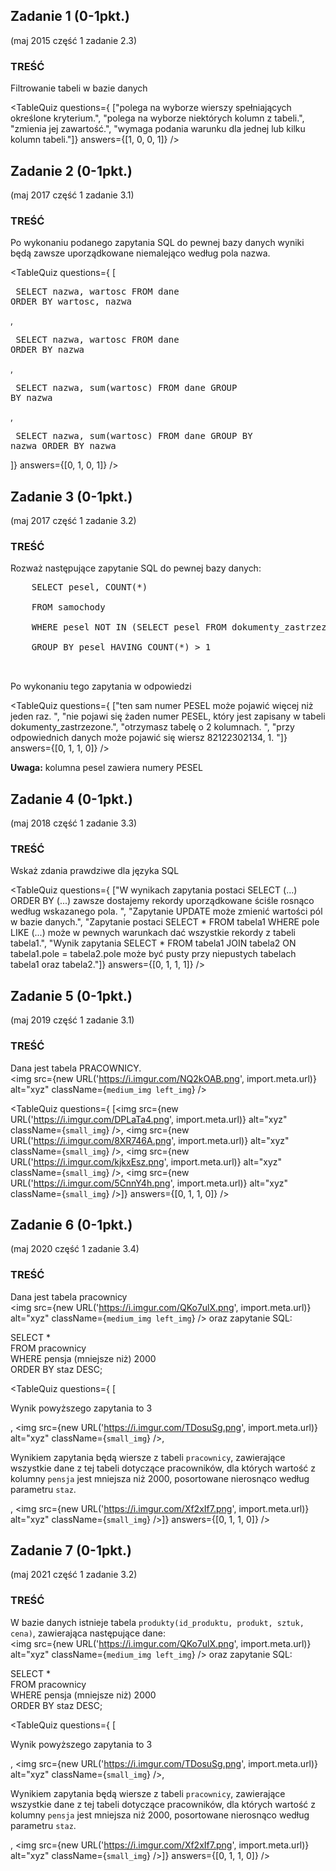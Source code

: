 
## Zadanie 1 (0-1pkt.)
(maj 2015 część 1 zadanie 2.3)

### TREŚĆ
Filtrowanie tabeli w bazie danych

<TableQuiz 
    questions={
      ["polega na wyborze wierszy spełniających określone kryterium.", 
      "polega na wyborze niektórych kolumn z tabeli.", 
      "zmienia jej zawartość.", 
      "wymaga podania warunku dla jednej lub kilku kolumn tabeli."]} 
    answers={[1, 0, 0, 1]}
/>

## Zadanie 2 (0-1pkt.)
(maj 2017 część 1 zadanie 3.1)

### TREŚĆ
Po wykonaniu podanego zapytania SQL do pewnej bazy danych wyniki będą zawsze
uporządkowane niemalejąco według pola nazwa. 

<TableQuiz 
    questions={
      [<pre> SELECT nazwa, wartosc FROM dane ORDER BY wartosc, nazwa </pre>, 
      <pre> SELECT nazwa, wartosc FROM dane ORDER BY nazwa </pre>, 
      <pre> SELECT nazwa, sum(wartosc) FROM dane GROUP BY nazwa </pre>, 
      <pre> SELECT nazwa, sum(wartosc) FROM dane GROUP BY nazwa ORDER BY nazwa </pre>]} 
    answers={[0, 1, 0, 1]}
/>

## Zadanie 3 (0-1pkt.)
(maj 2017 część 1 zadanie 3.2)

### TREŚĆ
Rozważ następujące zapytanie SQL do pewnej bazy danych:
<pre>
    SELECT pesel, COUNT(*) <br/>
    FROM samochody <br/>
    WHERE pesel NOT IN (SELECT pesel FROM dokumenty_zastrzezone) <br/>
    GROUP BY pesel HAVING COUNT(*) > 1 <br/><br/>
</pre>

Po wykonaniu tego zapytania w odpowiedzi

<TableQuiz 
    questions={
      ["ten sam numer PESEL może pojawić więcej niż jeden raz. ", 
      "nie pojawi się żaden numer PESEL, który jest zapisany w tabeli dokumenty_zastrzezone.", 
      "otrzymasz tabelę o 2 kolumnach. ", 
      "przy odpowiednich danych może pojawić się wiersz 82122302134, 1. "]} 
    answers={[0, 1, 1, 0]}
/>

**Uwaga:** kolumna pesel zawiera numery PESEL

## Zadanie 4 (0-1pkt.)
(maj 2018 część 1 zadanie 3.3)

### TREŚĆ
Wskaż zdania prawdziwe dla języka SQL

<TableQuiz 
    questions={
      ["W wynikach zapytania postaci SELECT (...) ORDER BY (...) zawsze dostajemy rekordy uporządkowane ściśle rosnąco według wskazanego pola. ", 
      "Zapytanie UPDATE może zmienić wartości pól w bazie danych.", 
      "Zapytanie postaci SELECT * FROM tabela1 WHERE pole LIKE (...) może w pewnych warunkach dać wszystkie rekordy z tabeli tabela1.", 
      "Wynik zapytania SELECT * FROM tabela1 JOIN tabela2 ON tabela1.pole = tabela2.pole może być pusty przy niepustych tabelach tabela1 oraz tabela2."]} 
    answers={[0, 1, 1, 1]}
/>


## Zadanie 5 (0-1pkt.)
(maj 2019 część 1 zadanie 3.1)

### TREŚĆ
Dana jest tabela PRACOWNICY.		
<img src={new URL('https://i.imgur.com/NQ2kOAB.png', import.meta.url)} alt="xyz" className={`medium_img left_img`} />

<TableQuiz 
    questions={
      [<img src={new URL('https://i.imgur.com/DPLaTa4.png', import.meta.url)} alt="xyz" className={`small_img`} />, 
      <img src={new URL('https://i.imgur.com/8XR746A.png', import.meta.url)} alt="xyz" className={`small_img`} />, 
      <img src={new URL('https://i.imgur.com/kjkxEsz.png', import.meta.url)} alt="xyz" className={`small_img`} />, 
      <img src={new URL('https://i.imgur.com/5CnnY4h.png', import.meta.url)} alt="xyz" className={`small_img`} />]} 
    answers={[0, 1, 1, 0]}
/>

## Zadanie 6 (0-1pkt.)
(maj 2020 część 1 zadanie 3.4)

### TREŚĆ
Dana jest tabela pracownicy 	
<img src={new URL('https://i.imgur.com/QKo7ulX.png', import.meta.url)} alt="xyz" className={`medium_img left_img`} />
oraz zapytanie SQL:
<p>
    SELECT * <br/>
    FROM pracownicy <br/>
    WHERE pensja  (mniejsze niż) 2000 <br/>
    ORDER BY staz DESC; 
</p>

<TableQuiz 
    questions={
      [<p>Wynik powyższego zapytania to 3</p>, 
      <img src={new URL('https://i.imgur.com/TDosuSg.png', import.meta.url)} alt="xyz" className={`small_img`} />, 
      <p>Wynikiem zapytania będą wiersze z tabeli ``pracownicy``, zawierające wszystkie dane z tej tabeli dotyczące pracowników, dla których wartość z kolumny ``pensja`` jest mniejsza niż 2000, posortowane nierosnąco według parametru ``staz``. </p>, 
      <img src={new URL('https://i.imgur.com/Xf2xIf7.png', import.meta.url)} alt="xyz" className={`small_img`} />]} 
    answers={[0, 1, 1, 0]}
/>

## Zadanie 7 (0-1pkt.)
(maj 2021 część 1 zadanie 3.2)

### TREŚĆ
W bazie danych istnieje tabela `produkty(id_produktu, produkt, sztuk, cena)`, zawierająca
następujące dane: 	
<img src={new URL('https://i.imgur.com/QKo7ulX.png', import.meta.url)} alt="xyz" className={`medium_img left_img`} />
oraz zapytanie SQL:
<p>
    SELECT * <br/>
    FROM pracownicy <br/>
    WHERE pensja  (mniejsze niż) 2000 <br/>
    ORDER BY staz DESC; 
</p>

<TableQuiz 
    questions={
      [<p>Wynik powyższego zapytania to 3</p>, 
      <img src={new URL('https://i.imgur.com/TDosuSg.png', import.meta.url)} alt="xyz" className={`small_img`} />, 
      <p>Wynikiem zapytania będą wiersze z tabeli ``pracownicy``, zawierające wszystkie dane z tej tabeli dotyczące pracowników, dla których wartość z kolumny ``pensja`` jest mniejsza niż 2000, posortowane nierosnąco według parametru ``staz``. </p>, 
      <img src={new URL('https://i.imgur.com/Xf2xIf7.png', import.meta.url)} alt="xyz" className={`small_img`} />]} 
    answers={[0, 1, 1, 0]}
/>




